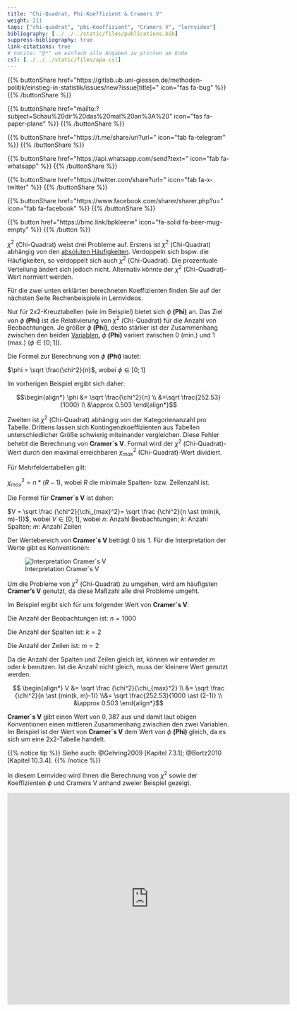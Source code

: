 ```yaml
---
title: "Chi-Quadrat, Phi-Koeffizient & Cramers V"
weight: 211
tags: ["chi-quadrat", "phi-Koeffizient", "Cramers V", "lernvideo"]
bibliography: [../../../static/files/publications.bib]
suppress-bibliography: true
link-citations: true
# nocite: "@*" um einfach alle Angaben zu printen am Ende
csl: [../../../static/files/apa.csl]
---
```


{{% buttonShare href=\"https\:\/\/gitlab.ub.uni-giessen.de\/methoden-politik\/einstieg-in-statistik\/issues\/new?issue[title]=\" icon=\"fas fa-bug\" %}} {{% /buttonShare %}} 

{{% buttonShare href=\"mailto\:?subject=Schau\%20dir\%20das\%20mal\%20an\%3A\%20\" icon=\"fas fa-paper-plane\" %}} {{% /buttonShare %}}

{{% buttonShare href=\"https\:\/\/t.me\/share\/url?url=\" icon=\"fab fa-telegram\" %}} {{% /buttonShare %}}

{{% buttonShare href=\"https\:\/\/api.whatsapp.com\/send?text=\" icon=\"fab fa-whatsapp\" %}} {{% /buttonShare %}}

{{% buttonShare href=\"https\:\/\/twitter.com\/share?url=\" icon=\"fab fa-x-twitter\" %}} {{% /buttonShare %}}

{{% buttonShare href=\"https\:\/\/www.facebook.com\/sharer\/sharer.php?u=\" icon=\"fab fa-facebook\" %}} {{% /buttonShare %}}

{{% button href=\"https\:\/\/bmc.link\/bpkleerw\" icon=\"fa-solid fa-beer-mug-empty\" %}} {{% /button %}}

$\chi^2$ (Chi-Quadrat) weist drei Probleme auf. Erstens ist $\chi^2$ (Chi-Quadrat) abhängig von den [absoluten Häufigkeiten](../../glossar/absolutehaeufigkeit/index.html). Verdoppeln sich bspw. die Häufigkeiten, so verdoppelt sich auch $\chi^2$ (Chi-Quadrat). Die prozentuale Verteilung ändert sich jedoch nicht. Alternativ könnte der $\chi^2$ (Chi-Quadrat)-Wert normiert werden.

Für die zwei unten erklärten berechneten Koeffizienten finden Sie auf der nächsten Seite Rechenbeispiele in Lernvideos. 

Nur für 2x2-Kreuztabellen (wie im Beispiel) bietet sich $\phi$ **(Phi)** an. Das Ziel von $\phi$ **(Phi)** ist die Relativierung von $\chi^2$ (Chi-Quadrat) für die Anzahl von Beobachtungen. Je größer $\phi$ **(Phi)**, desto stärker ist der Zusammenhang zwischen den beiden [Variablen.](../../glossar/variable/index.html) $\phi$ **(Phi)** variiert zwischen $0$ (min.) und $1$ (max.) ($\phi \in [0;1]$).

Die Formel zur Berechnung von $\phi$ **(Phi)** lautet:

$\phi = \sqrt \frac{\chi^2}{n}$, wobei $\phi \in [0;1]$

Im vorherigen Beispiel ergibt sich daher:

$$\begin{align*} \phi &= \sqrt \frac{\chi^2}{n} \\ &=\sqrt \frac{252.53}{1000} \\ &\approx 0.503 \end{align*}$$

Zweiten ist $\chi^2$ (Chi-Quadrat) abhängig von der Kategorienanzahl pro Tabelle. Drittens lassen sich Kontingenzkoeffizienten aus Tabellen unterschiedlicher Größe schwierig miteinander vergleichen. Diese Fehler behebt die Berechnung von **Cramer´s V**. Formal wird der $\chi^2$ (Chi-Quadrat)-Wert durch den maximal erreichbaren $\chi_{max}^2$ (Chi-Quadrat)-Wert dividiert.

Für Mehrfeldertabellen gilt:

$\chi_{max}^2 = n \ast (R-1)$, wobei $R$ die minimale Spalten- bzw. Zeilenzahl ist.

Die Formel für **Cramer´s V** ist daher:

$V = \sqrt \frac {\chi^2}{\chi_{max}^2}= \sqrt \frac {\chi^2}{n \ast (min(k, m)-1)}$, wobei $V \in [0;1]$, wobei $n$: Anzahl Beobachtungen; $k$: Anzahl Spalten; $m$: Anzahl Zeilen

Der Wertebereich von **Cramer´s V** beträgt $0$ bis $1$. Für die Interpretation der Werte gibt es Konventionen:

![Interpretation Cramer´s V](../images/cramer-grenzwerte.png)

Um die Probleme von $\chi^2$ (Chi-Quadrat) zu umgehen, wird am häufigsten **Cramer’s V** genutzt, da diese Maßzahl alle drei Probleme umgeht. 

Im Beispiel ergibt sich für uns folgender Wert von **Cramer´s V**:

Die Anzahl der Beobachtungen ist: $n = 1000$

Die Anzahl der Spalten ist: $k = 2$

Die Anzahl der Zeilen ist: $m = 2$

Da die Anzahl der Spalten und Zeilen gleich ist, können wir entweder $m$ oder $k$ benutzen. Ist die Anzahl nicht gleich, muss der kleinere Wert genutzt werden.

$$ \begin{align*} V &= \sqrt \frac {\chi^2}{\chi_{max}^2} \\ &= \sqrt \frac {\chi^2}{n \ast (min(k, m)-1)} \\&= \sqrt \frac{252.53}{1000 \ast (2-1)} \\ &\approx 0.503 \end{align*}$$

**Cramer´s V** gibt einen Wert von $0,387$ aus und damit laut obigen Konventionen einen mittleren Zusammenhang zwischen den zwei Variablen. Im Beispiel ist der Wert von **Cramer´s V** dem Wert von $\phi$ **(Phi)** gleich, da es sich um eine 2x2-Tabelle handelt. 

{{% notice tip %}}
Siehe auch: @Gehring2009 [Kapitel 7.3.1]; @Bortz2010 [Kapitel 10.3.4].
{{% /notice %}}

In diesem Lernvideo wird Ihnen die Berechnung von $\chi^2$ sowie der Koeffizienten $\phi$ und Cramers V anhand zweier Beispiel gezeigt.

<center>
<iframe src="https://flash.uni-giessen.de/vod/e9960ccf567bdd8d3271b4d6279e0c16.mp4" width="640" height="480" frameborder="0" allow="autoplay; fullscreen; picture-in-picture" allowfullscreen referrerpolicy="noreferrer"></iframe>
</center>